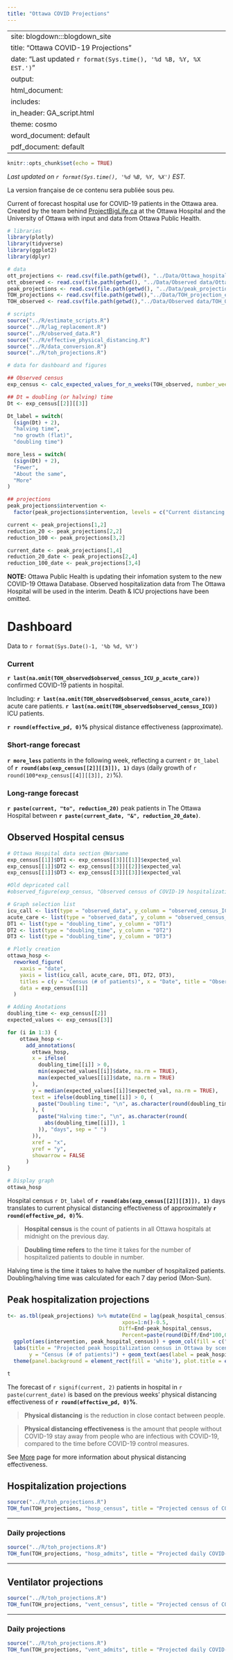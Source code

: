 ```yaml
---
title: "Ottawa COVID Projections"
---
```


---
site: blogdown:::blogdown_site
title: "Ottawa COVID-19 Projections"
date: "Last updated `r format(Sys.time(), '%d %B, %Y, %X EST.')`"
output:
  html_document:
    includes:
       in_header: GA_script.html
    theme: cosmo
  word_document: default
  pdf_document: default
---

```r
knitr::opts_chunk$set(echo = TRUE)
```
_Last updated on `r format(Sys.time(), '%d %B, %Y, %X')` EST._

La version française de ce contenu sera publiée sous peu.

Current of forecast hospital use for COVID-19 patients in the Ottawa area. Created by the team behind [ProjectBigLife.ca](https://www.projectbiglife.ca) at the Ottawa Hospital and the University of Ottawa with input and data from Ottawa Public Health.

```r

# libraries
library(plotly)
library(tidyverse)
library(ggplot2)
library(dplyr)

# data
ott_projections <- read.csv(file.path(getwd(), "../Data/Ottawa_hospitalization_estimates_COVID.csv"))
ott_observed <- read.csv(file.path(getwd(), "../Data/Observed data/Ottawa_Observed_COVID_Hospital_Use.csv"))
peak_projections <- read.csv(file.path(getwd(), "../Data/peak_projections.csv"))
TOH_projections <- read.csv(file.path(getwd(),"../Data/TOH_projection_estimates.csv"))
TOH_observed <- read.csv(file.path(getwd(),"../Data/Observed data/TOH_Observed_Hospital_Use.csv"))

# scripts
source("../R/estimate_scripts.R")
source("../R/lag_replacement.R")
source("../R/observed_data.R")
source("../R/effective_physical_distancing.R")
source("../R/data_conversion.R")
source("../R/toh_projections.R")

# data for dashboard and figures

## Observed census
exp_census <- calc_expected_values_for_n_weeks(TOH_observed, number_weeks = 3)

## Dt = doubling (or halving) time
Dt <- exp_census[[2]][[3]]

Dt_label = switch( 
  (sign(Dt) + 2),
  "halving time",
  "no growth (flat)",
  "doubling time")

more_less = switch(
  (sign(Dt) + 2),
  "Fewer",
  "About the same",
  "More"
)

## projections
peak_projections$intervention <-
  factor(peak_projections$intervention, levels = c("Current distancing effectiveness", "20% reduction in distancing", "No distancing"))

current <- peak_projections[1,2]
reduction_20 <- peak_projections[2,2]
reduction_100 <- peak_projections[3,2]

current_date <- peak_projections[1,4]
reduction_20_date <- peak_projections[2,4]
reduction_100_date <- peak_projections[3,4]

```
**NOTE:** Ottawa Public Health is updating their infomation system to the new COVID-19 Ottawa Database. Observed hospitalization data from The Ottawa Hospital will be used in the interim. Death & ICU projections have been omitted. 

# Dashboard

Data to `r format(Sys.Date()-1, '%b %d, %Y')`

### Current

**`r last(na.omit(TOH_observed$observed_census_ICU_p_acute_care))`** confirmed COVID-19 patients in hospital.

Including: **`r last(na.omit(TOH_observed$observed_census_acute_care))`** acute care patients. **`r last(na.omit(TOH_observed$observed_census_ICU))`** ICU patients.

**`r round(effective_pd, 0)`%** physical distance effectiveness (approximate).

### Short-range forecast

**`r more_less`** patients in the following week, reflecting a current `r Dt_label` of **`r round(abs(exp_census[[2]][[3]]), 1)`** days (daily growth of `r round(100*exp_census[[4]][[3]], 2)`%).

### Long-range forecast

**`r paste(current, "to", reduction_20)`** peak patients in The Ottawa Hospital between **`r paste(current_date, "&", reduction_20_date)`**. 

## Observed Hospital census {#doubling-time}

```r
# Ottawa Hospital data section @Warsame
exp_census[[1]]$DT1 <- exp_census[[3]][[1]]$expected_val
exp_census[[1]]$DT2 <- exp_census[[3]][[2]]$expected_val
exp_census[[1]]$DT3 <- exp_census[[3]][[3]]$expected_val

#Old depricated call
#observed_figure(exp_census, "Observed census of COVID-19 hospitalizations in Ottawa", "Census (# of patients)")

# Graph selection list
icu_call <- list(type = "observed_data", y_column = "observed_census_ICU", name = "ICU census")
acute_care <- list(type = "observed_data", y_column = "observed_census_acute_care", name = "Acute care census")
DT1 <- list(type = "doubling_time", y_column = "DT1")
DT2 <- list(type = "doubling_time", y_column = "DT2")
DT3 <- list(type = "doubling_time", y_column = "DT3")

# Plotly creation 
ottawa_hosp <-
  reworked_figure(
    xaxis = "date",
    yaxis = list(icu_call, acute_care, DT1, DT2, DT3),
    titles = c(y = "Census (# of patients)", x = "Date", title = "Observed census of COVID-19 hospitalizations at The Ottawa Hospital"),
    data = exp_census[[1]]
  )

# Adding Anotations
doubling_time <- exp_census[[2]]
expected_values <- exp_census[[3]]

for (i in 1:3) {
    ottawa_hosp <-
      add_annotations(
        ottawa_hosp,
        x = ifelse(
          doubling_time[[i]] > 0,
          min(expected_values[[i]]$date, na.rm = TRUE),
          max(expected_values[[i]]$date, na.rm = TRUE)
        ),
        y = median(expected_values[[i]]$expected_val, na.rm = TRUE),
        text = ifelse(doubling_time[[i]] > 0, (
          paste("Doubling time:", "\n", as.character(round(doubling_time[[i]], 1)), "days", sep = " ")
        ), (
          paste("Halving time:", "\n", as.character(round(
            abs(doubling_time[[i]]), 1
          )), "days", sep = " ")
        )),
        xref = "x",
        yref = "y",
        showarrow = FALSE
      )
}

# Display graph
ottawa_hosp
```

Hospital census `r Dt_label` of **`r round(abs(exp_census[[2]][[3]]), 1)`** days translates to current physical distancing effectiveness of approximately **`r round(effective_pd, 0)`%**. 

> **Hospital census** is the count of patients in all Ottawa hospitals at midnight on the previous day.

> **Doubling time refers** to the time it takes for the number of hospitalized patients to double in number. 

Halving time is the time it takes to halve the number of hospitalized patients. Doubling/halving time was calculated for each 7 day period (Mon-Sun).

## Peak hospitalization projections {#peak-hosp-projections}
```r

t<- as.tbl(peak_projections) %>% mutate(End = lag(peak_hospital_census),
                                     xpos=1:n()-0.5,
                                    Diff=End-peak_hospital_census,
                                     Percent=paste(round(Diff/End*100,0),"%")) %>%
  ggplot(aes(intervention, peak_hospital_census)) + geom_col(fill = c("#2CA02C", "#1F77B4", "#D62728")) +
  labs(title = "Projected peak hospitalization census in Ottawa by scenario", x = "Scenario",
       y = "Census (# of patients)") + geom_text(aes(label = peak_hospital_round), vjust = -0.5) +
  theme(panel.background = element_rect(fill = 'white'), plot.title = element_text(hjust = 0.5)) 

t

```

The forecast of `r signif(current, 2)` patients in hospital in `r paste(current_date)` is based on the previous weeks' physical distancing effectiveness of **`r round(effective_pd, 0)`%**.

> **Physical distancing** is the reduction in close contact between people. 

> **Physical distancing effectiveness** is the amount that people without COVID-19 stay away from people who are infectious with COVID-19, compared to the time before COVID-19 control measures. 

See [More](/more) page for more information about physical distancing effectiveness.

## Hospitalization projections {#hospitalization-projections}

```r
source("../R/toh_projections.R")
TOH_fun(TOH_projections, "hosp_census", title = "Projected census of COVID-19 hospitalizations at The Ottawa Hospital", y = "Census (# of patients)")
```

---

### Daily projections

```r
source("../R/toh_projections.R")
TOH_fun(TOH_projections, "hosp_admits", title = "Projected daily COVID-19 hospitalizations at The Ottawa Hospital", y = "New admissions (# of patients)")
```

---

## Ventilator projections {#ventilator-projections}

```r
source("../R/toh_projections.R")
TOH_fun(TOH_projections, "vent_census", title = "Projected census of COVID-19 ventilator use at The Ottawa Hospital", y = "Census (# of patients)")
```

---

### Daily projections

```r
source("../R/toh_projections.R")
TOH_fun(TOH_projections, "vent_admits", title = "Projected daily COVID-19 ventilator use at The Ottawa Hospital", y = "# of patients")
```